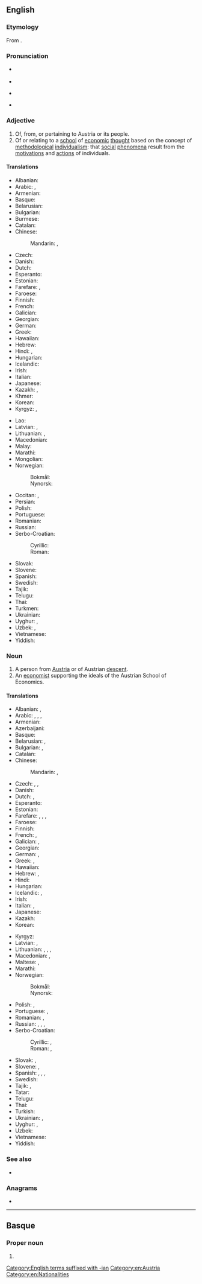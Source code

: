 ==English==

===Etymology===
From {{suffix|en|Austria|n}}.

===Pronunciation===
* {{a|UK}} {{IPA|en|/ˈɒstɹi.ən/}}
* {{audio|en|LL-Q1860 (eng)-Vealhurl-Austrian.wav|Audio (Southern England)}}
* {{a|US}} {{IPA|en|/ˈɔːstɹi.ən/}}
* {{hyphenation|en|Aus|trian}}

===Adjective===
{{en-adj}}

# Of, from, or pertaining to Austria or its people.
# Of or relating to a [[school]] of [[economic]] [[thought]] based on the concept of [[methodological]] [[individualism]]: that [[social]] [[phenomenon|phenomena]] result from the [[motivation]]s and [[action]]s of individuals.

====Translations====
{{trans-top|related to Austria}}
* Albanian: {{t+|sq|austriak}}
* Arabic: {{t|ar|نَمْسَاوِيّ}}, {{t|ar|نِمْسَاوِيّ}}
* Armenian: {{t|hy|ավստրիական}}
* Basque: {{t|eu|austriar}}
* Belarusian: {{t|be|аўстры́йскі}}
* Bulgarian: {{t|bg|австри́йски}}
* Burmese: {{t|my|ဩစတြီးယား}}
* Catalan: {{t+|ca|austríac}}
* Chinese:
*: Mandarin: {{t+|cmn|奧地利|alt=奧地利的}}, {{t+|cmn|奥地利|tr=Àodìlì de|alt=奥地利的}}
* Czech: {{t+|cs|rakouský}}
* Danish: {{t+|da|østrigsk}}
* Dutch: {{t+|nl|Oostenrijks}}
* Esperanto: {{t|eo|aŭstria}}
* Estonian: {{t|et|austria}}
* Farefare: {{t|gur|ostri}}, {{t|gur|diik-dapoore-duts}}
* Faroese: {{t|fo|eysturríkskur}}
* Finnish: {{t+|fi|itävaltalainen}}
* French: {{t+|fr|autrichien}}
* Galician: {{t+|gl|austríaco}}
* Georgian: {{t|ka|ავსტრიული}}
* German: {{t+|de|österreichisch}}
* Greek: {{t+|el|αυστριακός}}
* Hawaiian: {{t|haw|ʻAukekulia}}
* Hebrew: {{t+|he|אוֹסְטְרִי|m|tr=ostrí}}
* Hindi: {{t|hi|ऑस्ट्रियाई}}, {{t|hi|ऑस्ट्रियान}}
* Hungarian: {{t+|hu|osztrák}}
* Icelandic: {{t|is|austurrískur}}
* Irish: {{t|ga|Ostarach}}
* Italian: {{t+|it|austriaco}}
* Japanese: {{t+|ja|オーストリア|tr=Ōsutoria no|alt=オーストリアの}}
* Kazakh: {{t|kk|аустрия}}, {{t|kk|аустриялық}}
* Khmer: {{t+|km|អូទ្រីស}}
* Korean: {{t+|ko|오스트리아|alt=오스트리아의}}
* Kyrgyz: {{t|ky|австрия}}, {{t+|ky|австриялык}}
{{trans-mid}}
* Lao: {{t+|lo|ໂອຕຣິດ}}
* Latvian: {{t|lv|austrisks|m}}, {{t|lv|austriešu}}
* Lithuanian: {{t+|lt|austriškas|m}}, {{t+|lt|austriška|f}}
* Macedonian: {{t+|mk|австриски}}
* Malay: {{t|ms|Austria}}
* Marathi: {{t|mr|ऑस्ट्रियन}}
* Mongolian: {{t|mn|австри}}
* Norwegian:
*: Bokmål: {{t+|nb|østerriksk}}
*: Nynorsk: {{t+|nn|austerriksk}}
* Occitan: {{t|oc|austriac}}, {{t|oc|austrian}}
* Persian: {{t|fa|اتریشی|tr=otriši}}
* Polish: {{t+|pl|austriacki|m}}
* Portuguese: {{t+|pt|austríaco}}
* Romanian: {{t+|ro|austriac}}
* Russian: {{t+|ru|австри́йский}}
* Serbo-Croatian:
*: Cyrillic: {{t|sh|а̀устрӣјскӣ}}
*: Roman: {{t+|sh|àustrījskī}}
* Slovak: {{t+|sk|rakúsky}}
* Slovene: {{t+|sl|avstrijski}}
* Spanish: {{t+|es|austriaco}}
* Swedish: {{t+|sv|österrikisk}}
* Tajik: {{t|tg|австриягӣ}}
* Telugu: {{t|te|ఆస్ట్రియను}}
* Thai: {{t+|th|ออสเตรีย}}
* Turkmen: {{t|tk|awstriýa}}
* Ukrainian: {{t+|uk|австрі́йський}}
* Uyghur: {{t|ug|ئاۋستىرىيە}}, {{t|ug|ئاۋسترىيىىك}}
* Uzbek: {{t|uz|avstriya}}, {{t|uz|avstriyalik}}
* Vietnamese: {{t+|vi|Áo}}
* Yiddish: {{t|yi|עסטרײַכיש}}
{{trans-bottom}}

===Noun===
{{en-noun}}

# A person from [[Austria]] or of Austrian [[descent]].
# An [[economist]] supporting the ideals of the Austrian School of Economics.

====Translations====
{{trans-top|Austrian person}}
* Albanian: {{t+|sq|austriak|m}}, {{t|sq|austriake|f}}
* Arabic: {{t|ar|نَمْسَاوِيّ|m}}, {{t|ar|نِمْسَاوِيّ|m}}, {{t|ar|نَمْسَاوِيَّة|f}}, {{t|ar|نِمْسَاوِيَّة|f}}
* Armenian: {{t|hy|ավստրիացի|sc=Armn}}
* Azerbaijani: {{t|az|avstriyalı}}
* Basque: {{t|eu|austriar}}
* Belarusian: {{t|be|аўстры́ец|m|sc=Cyrl}}, {{t|be|аўстры́йка|f|sc=Cyrl}}
* Bulgarian: {{t|bg|австри́ец|m}}, {{t|bg|австри́йка|f}}
* Catalan: {{t+|ca|austríac|m}}
* Chinese:
*: Mandarin: {{t+|cmn|奧地利人|sc=Hani}}, {{t+|cmn|奥地利人|tr=Àodìlì rén|sc=Hani}}
* Czech: {{t+|cs|Rakušan|m}}, {{t|cs|Rakušák|m}}, {{t+|cs|Rakušanka|f}}
* Danish: {{t+|da|østriger|c}}
* Dutch: {{t+|nl|Oostenrijker|m}}, {{t+|nl|Oostenrijkse|f}}
* Esperanto: {{t|eo|aŭstriano}}
* Estonian: {{t+|et|austerlane}}
* Farefare: {{t|gur|diik-dapoore-duts-nẽra|s}}, {{t|gur|diik-dapoore-duts-nẽrba|p}}, {{t|gur|ostria-nẽra|s}}, {{t|gur|ostria-nẽrba|p}}
* Faroese: {{t|fo|eysturríkari|m}}
* Finnish: {{t+|fi|itävaltalainen}}
* French: {{t+|fr|Autrichien|m}}, {{t+|fr|Autrichienne|f}}
* Galician: {{t+|gl|austríaco|m}}, {{t|gl|austríaca|f}}
* Georgian: {{t|ka|ავსტრიელი|sc=Geor}}
* German: {{t+|de|Österreicher|m}}, {{t+|de|Österreicherin|f}}
* Greek: {{t+|el|Αυστριακός|m}}, {{t+|el|Αυστριακή|f}}
* Hawaiian: {{t|haw|ʻAukekulia}}
* Hebrew: {{t+|he|אוֹסְטְרִי|m|tr=ostrí}}, {{t|he|אוֹסְטְרִית|f|tr=ostrít}}
* Hindi: {{t|hi|ऑस्ट्रियान}}
* Hungarian: {{t+|hu|osztrák}}
* Icelandic: {{t+|is|Austurríkismaður|m}}, {{t|is|Austurríkismenn|m-p}}
* Irish: {{t|ga|Ostarach|m}}
* Italian: {{t+|it|austriaco|m}}, {{t|it|austriaca|f}}
* Japanese: {{t|ja|オーストリア人|tr=Ōsutoria-jin|sc=Jpan}}
* Kazakh: {{t|kk|аустриялық}}
* Korean: {{t|ko|[[오스트리아]] [[사람]]}}
{{trans-mid}}
* Kyrgyz: {{t+|ky|австриялык}}
* Latvian: {{t|lv|austrietis|m}}, {{t|lv|austriete|f}}
* Lithuanian: {{t+|lt|austras|m}}, {{t+|lt|austrė|f}}, {{t|lt|austrai|m-p}}, {{t|lt|austrės|f-p}}
* Macedonian: {{t+|mk|Австриец|m}}, {{t+|mk|Австријка|f}}
* Maltese: {{t|mt|Awstrijakk|m}}, {{t|mt|Awstrijakka|f}}
* Marathi: {{t|mr|ऑस्ट्रियन}}
* Norwegian:
*: Bokmål: {{t+|nb|østerriker|m}}
*: Nynorsk: {{t+|nn|austerrikar|m}}
* Polish: {{t+|pl|Austriak|m-pr}}, {{t+|pl|Austriaczka|f}}
* Portuguese: {{t+|pt|austríaco|m}}, {{t+|pt|austríaca|f}}
* Romanian: {{t+|ro|austriac|m}}, {{t+|ro|austriacă|f}}
* Russian: {{t+|ru|австри́ец|m}}, {{t+|ru|австри́йка|f}}, {{t+|ru|австрия́к|m}} {{qualifier|somewhat derogatory or low colloquial}}, {{t+|ru|австрия́чка|f}} {{qualifier|somewhat derogatory or low colloquial}}
* Serbo-Croatian:
*: Cyrillic: {{t|sh|Аустрија́нац|m}}, {{t|sh|Аустрѝја̄нка|f}}
*: Roman: {{t+|sh|Austrijánac|m}}, {{t|sh|Austrìjānka|f}}
* Slovak: {{t+|sk|Rakúšan|m}}, {{t+|sk|Rakúšanka|f}}
* Slovene: {{t+|sl|Avstríjec|m}}, {{t|sl|Avstríjka|f}}
* Spanish: {{t+|es|austriaco|m}}, {{t+|es|austríaco|m}}, {{t+|es|austriaca|f}}, {{t+|es|austríaca|f}}
* Swedish: {{t+|sv|österrikare}}
* Tajik: {{t|tg|утриши}}, {{t|tg|австриягӣ}}
* Tatar: {{t|tt|австрияле}}
* Telugu: {{t|te|ఆస్ట్రియను}}
* Thai: {{t|th|[[คน]][[ออสเตรีย]]|tr=kon ɔ́ɔs-dtriia}}
* Turkish: {{t+|tr|Avusturyalı}}
* Ukrainian: {{t+|uk|австрі́єць|m|sc=Cyrl}}, {{t|uk|австрі́йка|f|sc=Cyrl}}
* Uyghur: {{t|ug|ئاۋسترىيىىك}}, {{t|ug|ئاۋسترىيان}}
* Uzbek: {{t|uz|avstriyalik}}
* Vietnamese: {{t|vi|[[người]] [[Áo]]}}
* Yiddish: {{t|yi|עסטרײַכער|m}}
{{trans-bottom}}

===See also===
* {{l|en|Austro-}}

===Anagrams===
* {{anagrams|en|a=aainrstu|Asturian|Taurians|saturnia}}

[[Category:English terms suffixed with -ian]]
[[Category:en:Austria]]
[[Category:en:Nationalities]]

----

==Basque==

===Proper noun===
{{head|eu|proper noun form}}

# {{inflection of|eu|Austria||ine|indef}}